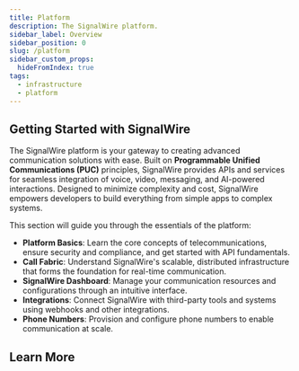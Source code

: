 ```yaml
---
title: Platform
description: The SignalWire platform.
sidebar_label: Overview
sidebar_position: 0
slug: /platform
sidebar_custom_props:
  hideFromIndex: true
tags:
  - infrastructure
  - platform
---
```


## Getting Started with SignalWire  

The SignalWire platform is your gateway to creating advanced communication solutions with ease.
Built on **Programmable Unified Communications (PUC)** principles, SignalWire provides APIs and services for seamless integration of voice, video, messaging,
and AI-powered interactions. Designed to minimize complexity and cost, SignalWire empowers developers to build everything from simple apps to complex systems.  

This section will guide you through the essentials of the platform:  

- **Platform Basics**: Learn the core concepts of telecommunications, ensure security and compliance, and get started with API fundamentals.  
- **Call Fabric**: Understand SignalWire's scalable, distributed infrastructure that forms the foundation for real-time communication.  
- **SignalWire Dashboard**: Manage your communication resources and configurations through an intuitive interface.  
- **Integrations**: Connect SignalWire with third-party tools and systems using webhooks and other integrations.  
- **Phone Numbers**: Provision and configure phone numbers to enable communication at scale.  


## Learn More

<DocCardList />
